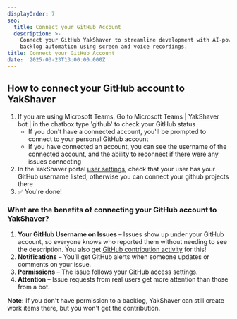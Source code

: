 ```yaml
---
displayOrder: 7
seo:
  title: Connect your GitHub Account
  description: >-
    Connect your GitHub YakShaver to streamline development with AI-powered
    backlog automation using screen and voice recordings.
title: Connect your GitHub Account
date: '2025-03-23T13:00:00.000Z'
---
```


## How to connect your GitHub account to YakShaver

1. If you are using Microsoft Teams, Go to Microsoft Teams | YakShaver bot | in the chatbox type 'github' to check your GitHub status
   * If you don't have a connected account, you'll be prompted to connect to your personal GitHub account
   * If you have connected an account, you can see the username of the connected account, and the ability to reconnect if there were any issues connecting
2. In the YakShaver portal [user settings](https://portal.yakshaver.ai/settings/users), check that your user has your GitHub username listed, otherwise you can connect your github projects there
3. ✅ You're done!

### What are the benefits of connecting your GitHub account to YakShaver?

1. **Your GitHub Username on Issues** – Issues show up under your GitHub account, so everyone knows who reported them without needing to see the description. You also get [GitHub contribution activity](https://docs.github.com/en/account-and-profile/setting-up-and-managing-your-github-profile/managing-contribution-settings-on-your-profile/viewing-contributions-on-your-profile#what-counts-as-a-contribution) for this!
2. **Notifications** – You’ll get GitHub alerts when someone updates or comments on your issue.
3. **Permissions** – The issue follows your GitHub access settings.
4. **Attention** – Issue requests from real users get more attention than those from a bot.

**Note:** If you don't have permission to a backlog, YakShaver can still create work items there, but you won't get the contribution.


